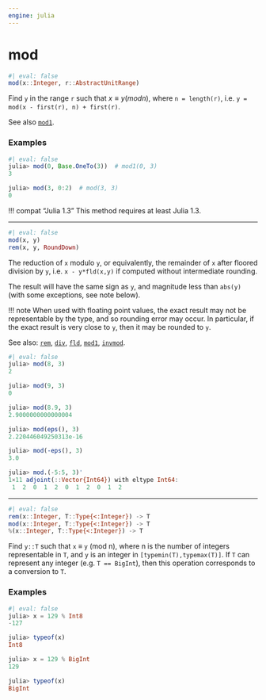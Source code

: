 ```yaml
---
engine: julia
---
```


# mod
    

```julia
#| eval: false
mod(x::Integer, r::AbstractUnitRange)

```


Find `y` in the range `r` such that $x ≡ y (mod n)$, where `n = length(r)`, i.e. `y = mod(x - first(r), n) + first(r)`.
 

See also [`mod1`](@ref).
 


### Examples
    


```julia
#| eval: false
julia> mod(0, Base.OneTo(3))  # mod1(0, 3)
3

julia> mod(3, 0:2)  # mod(3, 3)
0

```


!!! compat "Julia 1.3"
    This method requires at least Julia 1.3.


 --- 
 
```julia
#| eval: false
mod(x, y)
rem(x, y, RoundDown)

```


The reduction of `x` modulo `y`, or equivalently, the remainder of `x` after floored division by `y`, i.e. `x - y*fld(x,y)` if computed without intermediate rounding.
 

The result will have the same sign as `y`, and magnitude less than `abs(y)` (with some exceptions, see note below).
 

!!! note
    When used with floating point values, the exact result may not be representable by the type, and so rounding error may occur. In particular, if the exact result is very close to `y`, then it may be rounded to `y`.


See also: [`rem`](@ref), [`div`](@ref), [`fld`](@ref), [`mod1`](@ref), [`invmod`](@ref).
 


```julia
#| eval: false
julia> mod(8, 3)
2

julia> mod(9, 3)
0

julia> mod(8.9, 3)
2.9000000000000004

julia> mod(eps(), 3)
2.220446049250313e-16

julia> mod(-eps(), 3)
3.0

julia> mod.(-5:5, 3)'
1×11 adjoint(::Vector{Int64}) with eltype Int64:
 1  2  0  1  2  0  1  2  0  1  2

```


 --- 
 
```julia
#| eval: false
rem(x::Integer, T::Type{<:Integer}) -> T
mod(x::Integer, T::Type{<:Integer}) -> T
%(x::Integer, T::Type{<:Integer}) -> T

```


Find `y::T` such that `x` ≡ `y` (mod n), where n is the number of integers representable in `T`, and `y` is an integer in `[typemin(T),typemax(T)]`. If `T` can represent any integer (e.g. `T == BigInt`), then this operation corresponds to a conversion to `T`.
 


### Examples
    


```julia
#| eval: false
julia> x = 129 % Int8
-127

julia> typeof(x)
Int8

julia> x = 129 % BigInt
129

julia> typeof(x)
BigInt

```


